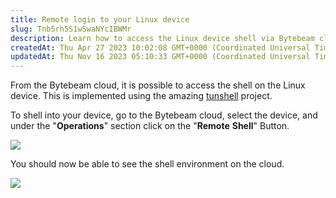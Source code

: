 ```yaml
---
title: Remote login to your Linux device
slug: Tnb5rh5S1wSwaNYcIBWMr
description: Learn how to access the Linux device shell via Bytebeam cloud using tunshell tool. Follow our guide to easily navigate to the Bytebeam cloud, select your preferred device, and effortlessly access the remote shell option under the Operations section. Gain 
createdAt: Thu Apr 27 2023 10:02:08 GMT+0000 (Coordinated Universal Time)
updatedAt: Thu Nov 16 2023 05:10:33 GMT+0000 (Coordinated Universal Time)
---
```


From the Bytebeam cloud, it is possible to access the shell on the Linux device. This is implemented using the amazing [tunshell](https://tunshell.com/)  project.

To shell into your device, go to the Bytebeam cloud, select the device, and under the "**Operations**" section click on the "**Remote** **Shell**" Button.

![](/assets/j18VchOxvt2qKLWyBLULC_linuxdocsshellwhite1.png)

You should now be able to see the shell environment on the cloud.

![](/assets/YRgJr9XTlnKvo4BDRStTE_linuxdocsshellwhite2.png)

